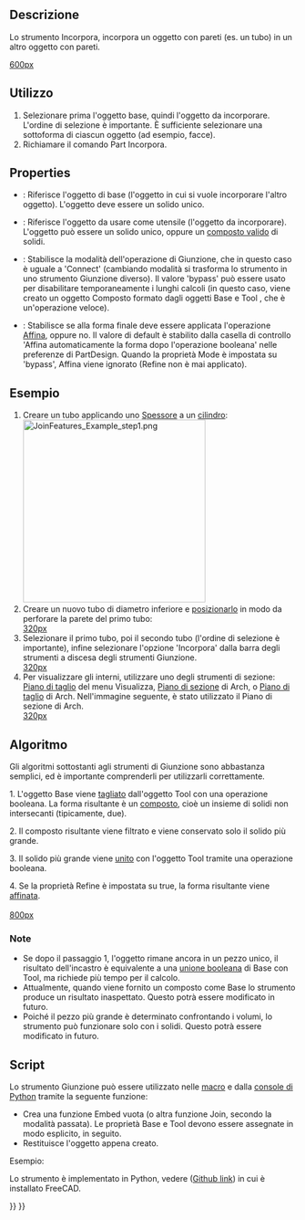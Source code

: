 <languages/>

{{Docnav/it
|[[Part_JoinConnect/it|Congiungi oggetti]]
|[[Part_JoinCutout/it|Ritaglio per l'oggetto]]
|[[Part_Workbench/it|Part]]
|IconL=Part JoinConnect.svg
|IconR=Part JoinCutout.svg
|IconC=Workbench_Part.svg
}}

<div class="mw-translate-fuzzy">
{{GuiCommand/it
|Name=Part JoinEmbed
|Name/it=Part Incorpora
|MenuLocation=Part → Giunzione → Incorpora oggetto
|Workbenches=[[Part_Workbench/it|Part]]
|Version=0.16
|SeeAlso=[[Part_JoinConnect/it|Congiungi oggetti]], [[Part_JoinCutout/it|Ritaglio per l'oggetto]], [[Part_Boolean/it|Operazione booleana]], [[Part_Thickness/it|Spessore]]
}}
</div>

<span id="Description"></span>
==Descrizione==

<div class="mw-translate-fuzzy">
Lo strumento Incorpora, incorpora un oggetto con pareti (es. un tubo) in un altro oggetto con pareti.
</div>

[[image:JoinFeatures_Embed.png|600px]]

<span id="Usage"></span>
==Utilizzo==

<div class="mw-translate-fuzzy">
# Selezionare prima l'oggetto base, quindi l'oggetto da incorporare. L'ordine di selezione è importante. È sufficiente selezionare una sottoforma di ciascun oggetto (ad esempio, facce).
# Richiamare il comando Part Incorpora.
</div>

==Properties==

{{TitleProperty|Base}}

* {{PropertyData|Base}}: Riferisce l'oggetto di base (l'oggetto in cui si vuole incorporare l'altro oggetto). L'oggetto deve essere un solido unico.
* {{PropertyData|Tool}}: Riferisce l'oggetto da usare come utensile (l'oggetto da incorporare). L'oggetto può essere un solido unico, oppure un [[Part_Compound/it|composto valido]] di solidi.
* {{PropertyData|Mode}}: Stabilisce la modalità dell'operazione di Giunzione, che in questo caso è uguale a 'Connect' (cambiando modalità si trasforma lo strumento in uno strumento Giunzione diverso). Il valore 'bypass' può essere usato per disabilitare temporaneamente i lunghi calcoli (in questo caso, viene creato un oggetto Composto formato dagli oggetti Base e Tool , che è un'operazione veloce).
* {{PropertyData|Refine}}: Stabilisce se alla forma finale deve essere applicata l'operazione [[Part RefineShape/it|Affina]], oppure no. Il valore di default è stabilito dalla casella di controllo 'Affina automaticamente la forma dopo l'operazione booleana' nelle preferenze di PartDesign. Quando la proprietà Mode è impostata su 'bypass', Affina viene ignorato (Refine non è mai applicato).

<span id="Example"></span>
==Esempio==

# Creare un tubo applicando uno [[Part_Thickness/it|Spessore]] a un [[Part_Cylinder/it|cilindro]]:<br />[[Image:JoinFeatures_Example_step1.png|320px]]
# Creare un nuovo tubo di diametro inferiore e [[Placement/it|posizionarlo]] in modo da perforare la parete del primo tubo:<br />[[image:JoinFeatures_Example_step2.png|320px]]
# Selezionare il primo tubo, poi il secondo tubo (l'ordine di selezione è importante), infine selezionare l'opzione 'Incorpora' dalla barra degli strumenti a discesa degli strumenti Giunzione. <br />[[image:JoinFeatures_Example_step3_Embed.png|320px]]
# Per visualizzare gli interni, utilizzare uno degli strumenti di sezione: [[Std_ToggleClipPlane/it|Piano di taglio]] del menu Visualizza, [[Arch_SectionPlane/it|Piano di sezione]] di Arch, o  [[Arch_CutPlane/it|Piano di taglio]] di Arch. Nell'immagine seguente, è stato utilizzato il Piano di sezione di Arch.<br />[[image:JoinFeatures_Example_step4_Embed.png|320px]]

<span id="Algorithm"></span>
==Algoritmo==

Gli algoritmi sottostanti agli strumenti di Giunzione sono abbastanza semplici, ed è importante comprenderli per utilizzarli correttamente.

1. L'oggetto Base viene [[Part Cut/it|tagliato]] dall'oggetto Tool con una operazione booleana. La forma risultante è un [[Part_Compound/it|composto]], cioè un insieme di solidi non intersecanti (tipicamente, due). 

2. Il composto risultante viene filtrato e viene conservato solo il solido più grande.

3. Il solido più grande viene [[Part_Fuse/it|unito]] con l'oggetto Tool tramite una operazione booleana.

4. Se la proprietà Refine è impostata su true, la forma risultante viene [[Part RefineShape/it|affinata]].
<br /><br />[[image:JoinFeatures-Algo-Embed.png|800px]]

<span id="Notes"></span>
===Note===

* Se dopo il passaggio 1, l'oggetto rimane ancora in un pezzo unico, il risultato dell'incastro è equivalente a una [[Part_Fuse/it|unione booleana]] di Base con Tool, ma richiede più tempo per il calcolo.
* Attualmente, quando viene fornito un composto come Base lo strumento produce un risultato inaspettato. Questo potrà essere modificato in futuro.
* Poiché il pezzo più grande è determinato confrontando i volumi, lo strumento può funzionare solo con i solidi. Questo potrà essere modificato in futuro.

<span id="Scripting"></span>
==Script==

Lo strumento Giunzione può essere utilizzato nelle [[macros/it|macro]] e dalla [[FreeCAD_Scripting_Basics/it|console di Python]] tramite la seguente funzione:

{{Code|code=JoinFeatures.makePartJoinFeature(name = 'Embed', mode = 'Embed')}}

* Crea una funzione Embed vuota (o altra funzione Join, secondo la modalità passata). Le proprietà Base e Tool devono essere assegnate in modo esplicito, in seguito.
* Restituisce l'oggetto appena creato.

Esempio:

{{code|code=
import JoinFeatures
j = JoinFeatures.makePartJoinFeature(name = 'Embed', mode = 'Embed' )
j.Base = FreeCADGui.Selection.getSelection()[0]
j.Tool = FreeCADGui.Selection.getSelection()[1]
}}

Lo strumento è implementato in Python, vedere {{FileName|/Mod/Part/JoinFeatures.py}} ([https://github.com/FreeCAD/FreeCAD/blob/master/src/Mod/Part/JoinFeatures.py Github link]) in cui è installato FreeCAD.


{{Docnav/it
|[[Part_JoinConnect/it|Congiungi oggetti]]
|[[Part_JoinCutout/it|Ritaglio per l'oggetto]]
|[[Part_Workbench/it|Part]]
|IconL=Part JoinConnect.svg
|IconR=Part JoinCutout.svg
|IconC=Workbench_Part.svg
}}

{{Part Tools navi{{#translation:}}}}
{{Userdocnavi{{#translation:}}}}